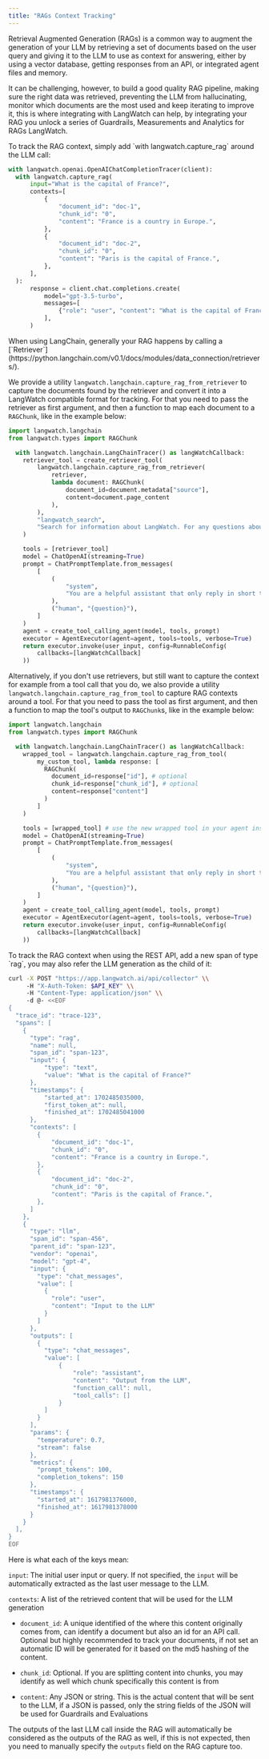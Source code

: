 ```yaml
---
title: "RAGs Context Tracking"
---
```


Retrieval Augmented Generation (RAGs) is a common way to augment the generation of your LLM by retrieving a set of documents based on the user query and giving it to the LLM to use as context for answering, either by using a vector database, getting responses from an API, or integrated agent files and memory.

It can be challenging, however, to build a good quality RAG pipeline, making sure the right data was retrieved, preventing the LLM from hallucinating, monitor which documents are the most used and keep iterating to improve it, this is where integrating with LangWatch can help, by integrating your RAG you unlock a series of Guardrails, Measurements and Analytics for RAGs LangWatch.


<Tabs>
<Tab title="Python (General)">
To track the RAG context, simply add `with langwatch.capture_rag` around the LLM call:

```python
with langwatch.openai.OpenAIChatCompletionTracer(client):
  with langwatch.capture_rag(
      input="What is the capital of France?",
      contexts=[
          {
              "document_id": "doc-1",
              "chunk_id": "0",
              "content": "France is a country in Europe.",
          },
          {
              "document_id": "doc-2",
              "chunk_id": "0",
              "content": "Paris is the capital of France.",
          },
      ],
  ):
      response = client.chat.completions.create(
          model="gpt-3.5-turbo",
          messages=[
              {"role": "user", "content": "What is the capital of France?"}
          ],
      )
```

</Tab>
<Tab title="Python (LangChain)">
When using LangChain, generally your RAG happens by calling a [`Retriever`](https://python.langchain.com/v0.1/docs/modules/data_connection/retrievers/).

We provide a utility `langwatch.langchain.capture_rag_from_retriever` to capture the documents found by the retriever and convert it into a LangWatch compatible format for tracking. For that you need to pass the retriever as first argument, and then a function to map each document to a `RAGChunk`, like in the example below:

```python
import langwatch.langchain
from langwatch.types import RAGChunk

  with langwatch.langchain.LangChainTracer() as langWatchCallback:
    retriever_tool = create_retriever_tool(
        langwatch.langchain.capture_rag_from_retriever(
            retriever,
            lambda document: RAGChunk(
                document_id=document.metadata["source"],
                content=document.page_content
            ),
        ),
        "langwatch_search",
        "Search for information about LangWatch. For any questions about LangWatch, use this tool if you didn't already",
    )

    tools = [retriever_tool]
    model = ChatOpenAI(streaming=True)
    prompt = ChatPromptTemplate.from_messages(
        [
            (
                "system",
                "You are a helpful assistant that only reply in short tweet-like responses, using lots of emojis and use tools only once.\n\n{agent_scratchpad}",
            ),
            ("human", "{question}"),
        ]
    )
    agent = create_tool_calling_agent(model, tools, prompt)
    executor = AgentExecutor(agent=agent, tools=tools, verbose=True)
    return executor.invoke(user_input, config=RunnableConfig(
        callbacks=[langWatchCallback]
    ))
```

Alternatively, if you don't use retrievers, but still want to capture the context for example from a tool call that you do, we also provide a utility `langwatch.langchain.capture_rag_from_tool` to capture RAG contexts around a tool. For that you need to pass the tool as first argument, and then a function to map the tool's output to `RAGChunk`s, like in the example below:

```python {data-line="2,4-5"}
import langwatch.langchain
from langwatch.types import RAGChunk

  with langwatch.langchain.LangChainTracer() as langWatchCallback:
    wrapped_tool = langwatch.langchain.capture_rag_from_tool(
        my_custom_tool, lambda response: [
          RAGChunk(
            document_id=response["id"], # optional
            chunk_id=response["chunk_id"], # optional
            content=response["content"]
          )
        ]
    )

    tools = [wrapped_tool] # use the new wrapped tool in your agent instead of the original one
    model = ChatOpenAI(streaming=True)
    prompt = ChatPromptTemplate.from_messages(
        [
            (
                "system",
                "You are a helpful assistant that only reply in short tweet-like responses, using lots of emojis and use tools only once.\n\n{agent_scratchpad}",
            ),
            ("human", "{question}"),
        ]
    )
    agent = create_tool_calling_agent(model, tools, prompt)
    executor = AgentExecutor(agent=agent, tools=tools, verbose=True)
    return executor.invoke(user_input, config=RunnableConfig(
        callbacks=[langWatchCallback]
    ))
```

</Tab>
<Tab title="TypeScript">

<TypeScriptRAG />
</Tab>
<Tab title="REST API">
To track the RAG context when using the REST API, add a new span of type `rag`, you may also refer the LLM generation as the child of it:

```bash
curl -X POST "https://app.langwatch.ai/api/collector" \\
     -H "X-Auth-Token: $API_KEY" \\
     -H "Content-Type: application/json" \\
     -d @- <<EOF
{
  "trace_id": "trace-123",
  "spans": [
    {
      "type": "rag",
      "name": null,
      "span_id": "span-123",
      "input": {
          "type": "text",
          "value": "What is the capital of France?"
      },
      "timestamps": {
          "started_at": 1702485035000,
          "first_token_at": null,
          "finished_at": 1702485041000
      },
      "contexts": [
        {
            "document_id": "doc-1",
            "chunk_id": "0",
            "content": "France is a country in Europe.",
        },
        {
            "document_id": "doc-2",
            "chunk_id": "0",
            "content": "Paris is the capital of France.",
        },
      ]
    },
    {
      "type": "llm",
      "span_id": "span-456",
      "parent_id": "span-123",
      "vendor": "openai",
      "model": "gpt-4",
      "input": {
        "type": "chat_messages",
        "value": [
          {
            "role": "user",
            "content": "Input to the LLM"
          }
        ]
      },
      "outputs": [
        {
          "type": "chat_messages",
          "value": [
              {
                  "role": "assistant",
                  "content": "Output from the LLM",
                  "function_call": null,
                  "tool_calls": []
              }
          ]
        }
      ],
      "params": {
        "temperature": 0.7,
        "stream": false
      },
      "metrics": {
        "prompt_tokens": 100,
        "completion_tokens": 150
      },
      "timestamps": {
        "started_at": 1617981376000,
        "finished_at": 1617981378000
      }
    }
  ],
}
EOF
```

</Tab>
</Tabs>

Here is what each of the keys mean:

`input`: The initial user input or query. If not specified, the `input` will be automatically extracted as the last user message to the LLM.

`contexts`: A list of the retrieved content that will be used for the LLM generation

- `document_id`: A unique identified of the where this content originally comes from, can identify a document but also an id for an API call. Optional but highly recommended to track your documents, if not set an automatic ID will be generated for it based on the md5 hashing of the content.

- `chunk_id`: Optional. If you are splitting content into chunks, you may identify as well which chunk specifically this content is from

- `content`: Any JSON or string. This is the actual content that will be sent to the LLM, if a JSON is passed, only the string fields of the JSON will be used for Guardrails and Evaluations

The outputs of the last LLM call inside the RAG will automatically be considered as the outputs of the RAG as well, if this is not expected, then you need to manually specify the `outputs` field on the RAG capture too.
